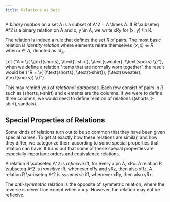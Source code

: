 ```yaml
---
title: Relations as Sets
---
```


<Quoted>

  <Definition name="Binary relation">
    A <em>binary relation</em> on a set <tex>A</tex> is a subset of <tex>A^2 = A \times A</tex>.
    If <tex>R \subseteq A^2</tex> is a binary relation on <tex>A</tex> and <tex>x, y \in A</tex>, we write <tex>xRy</tex> for <tex>(x, y) \in R</tex>.
  </Definition>

</Quoted>

The relation is indeed a rule that defines the set $R$ of pairs.
The most basic relation is <em>identity relation</em> where elements relate themselves $(x, x) \in R$ when $x \in A$, denoted as $\text{Id}_A$.

<Example>
  Let <tex>{"A = \\{ \\text{shorts}, \\text{t-shirt}, \\text{sweater}, \\text{socks} \\}"}</tex>,
  when we define a relation "items that are normally worn together" the result would be <tex>{"R = \\{ (\\text{shorts}, \\text{t-shirt}), (\\text{sweater}, \\text{socks}) \\}"}</tex>.
</Example>

This may remind you of _relational databases_.
Each row consist of pairs in $R$ such as $(\text{shorts}, \text{t-shirt})$ and elements are the columns.
If we were to define three columns, we would need to define relation of relations $((\text{shorts}, \text{t-shirt}), \text{sandals})$.

## Special Properties of Relations

<Quoted>

  Some kinds of relations turn out to be so common that they have been given special names.
  To get at exactly how these relations are similar, and how they differ,
  we categorize them according to some special properties that relation can have.
  It turns out that some of these special properties are especially important: orders and equivalence relations.

  <Definition name="Reflexivity">
    A relation <tex>R \subseteq A^2</tex> is <em>reflexive</em> iff, for every <tex>x \in A</tex>, <tex>xRx</tex>.
  </Definition>

  <Definition name="Transitivity">
    A relation <tex>R \subseteq A^2</tex> is <em>transitive</em> iff, whenever <tex>xRy</tex> and <tex>yRz</tex>, then also <tex>xRz</tex>.
  </Definition>

  <Definition name="Symmetry">
    A relation <tex>R \subseteq A^2</tex> is <em>symmetric</em> iff, whenever <tex>xRy</tex>, then also <tex>yRx</tex>.
  </Definition>

</Quoted>

The _anti-symmetric_ relation is the opposite of symmetric relation, where the reverse is never true except when $x = y$.
However, the relation may not be reflexive.

